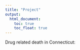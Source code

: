 ```yaml
---
title: "Project"
output: 
  html_document:
    toc: true
    toc_float: true
---
```


Drug related death in Connecticut: 



